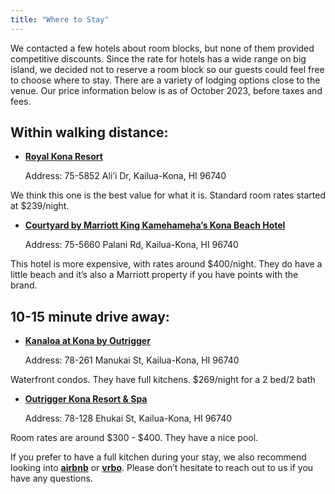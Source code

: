 ```yaml
---
title: "Where to Stay"
---
```


We contacted a few hotels about room blocks, but none of them provided competitive discounts. Since the rate for hotels has a wide range on big island, we decided not to reserve a room block so our guests could feel free to choose where to stay. There are a variety of lodging options close to the venue. Our price information below is as of October 2023, before taxes and fees.

## Within walking distance:

-   [**Royal Kona Resort**](https://www.google.com/maps/place/Royal+Kona+Resort/@19.6321144,-155.9928887,17z/data=!3m1!4b1!4m9!3m8!1s0x79540f02e3d1ed53:0xecbc48d326c5655d!5m2!4m1!1i2!8m2!3d19.6321094!4d-155.9903138!16s%2Fg%2F1tcw8cvn?entry=ttu){target="_black"}

    Address: 75-5852 Ali'i Dr, Kailua-Kona, HI 96740

We think this one is the best value for what it is. Standard room rates started at \$239/night.

-   [**Courtyard by Marriott King Kamehameha's Kona Beach Hotel**\
    ](https://www.google.com/maps/place/Courtyard+by+Marriott+King+Kamehameha's+Kona+Beach+Hotel/@19.6409608,-156.000091,17z/data=!3m1!4b1!4m9!3m8!1s0x79540ef8ced2d2b3:0x7be26046df281c3f!5m2!4m1!1i2!8m2!3d19.6409558!4d-155.9975161!16s%2Fg%2F1hc2c3zmd?entry=ttu){target="_black"}

    Address: 75-5660 Palani Rd, Kailua-Kona, HI 96740

This hotel is more expensive, with rates around \$400/night. They do have a little beach and it's also a Marriott property if you have points with the brand.

## 10-15 minute drive away:

-   [**Kanaloa at Kona by Outrigger**\
    ](https://www.google.com/maps/place/Kanaloa+at+Kona+by+Outrigger%C2%AE/@19.5648617,-155.9666575,18z/data=!3m1!4b1!4m9!3m8!1s0x795405e864539781:0xd0404fe9e18f795c!5m2!4m1!1i2!8m2!3d19.5648593!4d-155.9654541!16s%2Fg%2F1v_s625w?entry=ttu){target="_black"}

    Address: 78-261 Manukai St, Kailua-Kona, HI 96740

Waterfront condos. They have full kitchens. \$269/night for a 2 bed/2 bath\

-   [**Outrigger Kona Resort & Spa**\
    ](https://www.google.com/maps/place/OUTRIGGER+Kona+Resort+%26+Spa/@19.5738745,-155.9886955,13.73z/data=!3m1!5s0x795405c36b3aa019:0x4de21a6c74c0e45a!4m9!3m8!1s0x795405aabca420f1:0x631dd8cf4fa1aced!5m2!4m1!1i2!8m2!3d19.5586138!4d-155.9645948!16s%2Fg%2F11rxhtgwbk?entry=ttu){target="_black"}

    Address: 78-128 Ehukai St, Kailua-Kona, HI 96740

Room rates are around \$300 - \$400. They have a nice pool.

If you prefer to have a full kitchen during your stay, we also recommend looking into [**airbnb**](https://www.airbnb.com/){target="_black"} or [**vrbo**](https://www.vrbo.com/){target="_black"}. Please don't hesitate to reach out to us if you have any questions.
